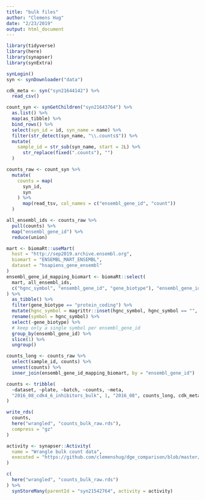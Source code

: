 ```yaml
---
title: "bulk files"
author: "Clemens Hug"
date: "2/23/2019"
output: html_document
---
```



```r
library(tidyverse)
library(here)
library(synapser)
library(synExtra)

synLogin()
syn <- synDownloader("data")
```


```r
cdk_meta <- syn("syn21644142") %>%
  read_csv()

count_syn <- synGetChildren("syn21643764") %>%
  as.list() %>%
  map(as_tibble) %>%
  bind_rows() %>%
  select(syn_id = id, syn_name = name) %>%
  filter(str_detect(syn_name, "\\.counts$")) %>%
  mutate(
    sample_id = str_sub(syn_name, start = 2L) %>%
      str_replace(fixed(".counts"), "")
  )
```


```r
counts_raw <- count_syn %>%
  mutate(
    counts = map(
      syn_id,
      syn
    ) %>%
      map(read_tsv, col_names = c("ensembl_gene_id", "count"))
  )

all_ensembl_ids <- counts_raw %>%
  pull(counts) %>%
  map("ensembl_gene_id") %>%
  reduce(union)

mart <- biomaRt::useMart(
  host = "http://sep2019.archive.ensembl.org",
  biomart = "ENSEMBL_MART_ENSEMBL",
  dataset = "hsapiens_gene_ensembl"
)
ensembl_gene_id_mapping_biomart <- biomaRt::select(
  mart, all_ensembl_ids,
  c("hgnc_symbol", "ensembl_gene_id", "gene_biotype"), "ensembl_gene_id"
) %>%
  as_tibble() %>%
  filter(gene_biotype == "protein_coding") %>%
  mutate(hgnc_symbol = magrittr::inset(hgnc_symbol, hgnc_symbol == "", NA_character_)) %>%
  rename(symbol = hgnc_symbol) %>%
  select(-gene_biotype) %>%
  # keep only a single symbol per ensembl_gene_id
  group_by(ensembl_gene_id) %>%
  slice(1) %>%
  ungroup()

counts_long <- counts_raw %>%
  select(sample_id, counts) %>%
  unnest(counts) %>%
  inner_join(ensembl_gene_id_mapping_biomart, by = "ensembl_gene_id")

counts <- tribble(
  ~dataset, ~plate, ~batch, ~counts, ~meta,
  "2016_08_cdk4_6_inhibitors_bulk", 1, "2016_08", counts_long, cdk_meta
)

write_rds(
  counts,
  here("wrangled", "counts_bulk_raw.rds"),
  compress = "gz"
)

```


```r
activity <- synapser::Activity(
  name = "Wrangle bulk count data",
  executed = "https://github.com/clemenshug/dge_comparison/blob/master/wrangling/10_bulk_datasets.Rmd"
)

c(
  here("wrangled", "counts_bulk_raw.rds")
) %>%
  synStoreMany(parentId = "syn21542764", activity = activity)
```

